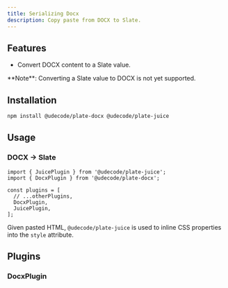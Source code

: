 ```yaml
---
title: Serializing Docx
description: Copy paste from DOCX to Slate.
---
```


<ComponentPreview name="docx-demo" />

<PackageInfo>

## Features

- Convert DOCX content to a Slate value.

<Callout className="my-4">
  **Note**: Converting a Slate value to DOCX is not yet supported.
</Callout>

</PackageInfo>

## Installation

```bash
npm install @udecode/plate-docx @udecode/plate-juice
```

## Usage

### DOCX -> Slate

```tsx
import { JuicePlugin } from '@udecode/plate-juice';
import { DocxPlugin } from '@udecode/plate-docx';

const plugins = [
  // ...otherPlugins,
  DocxPlugin,
  JuicePlugin,
];
```

Given pasted HTML, `@udecode/plate-juice` is used to inline CSS properties into the `style` attribute.

## Plugins

### DocxPlugin
